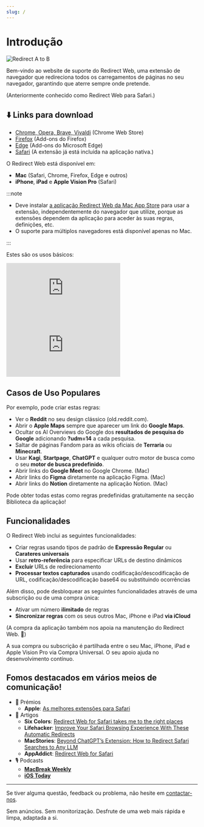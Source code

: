 ```yaml
---
slug: /
---
```



# Introdução

<div style={{display: "flex", flexDirection: "column", alignItems: "flex-start", marginBottom: "25px"}}>
  <img src="./img/redirect-a-to-b.png" style={{display: "block", minWidth: "360px", maxWidth: "500px", width: "100%", height: "auto", marginBottom: "25px"}} alt="Redirect A to B" />
  <ExtensionStoreLinks />
</div>

Bem-vindo ao website de suporte do Redirect Web, uma extensão de navegador que redireciona todos os carregamentos de páginas no seu navegador, garantindo que aterre sempre onde pretende.

(Anteriormente conhecido como Redirect Web para Safari.)

## ⬇️ Links para download

- [Chrome, Opera, Brave, Vivaldi](https://chromewebstore.google.com/detail/ffglckbhfbfmdkefdmjbhpnffkcmlhdh) (Chrome Web Store)
- [Firefox](https://addons.mozilla.org/firefox/addon/redirect-web/) (Add-ons do Firefox)
- [Edge](https://microsoftedge.microsoft.com/addons/detail/hmfkakfdccgdpgemaicfgngnmflefpga) (Add-ons do Microsoft Edge)
- [Safari](https://apps.apple.com/app/id1571283503) (A extensão já está incluída na aplicação nativa.)

O Redirect Web está disponível em:

- **Mac** (Safari, Chrome, Firefox, Edge e outros)
- **iPhone**, **iPad** e **Apple Vision Pro** (Safari)

:::note

- Deve instalar [a aplicação Redirect Web da Mac App Store](https://apps.apple.com/app/id1571283503) para usar a extensão, independentemente do navegador que utilize, porque as extensões dependem da aplicação para aceder às suas regras, definições, etc.
- O suporte para múltiplos navegadores está disponível apenas no Mac.

:::

Estes são os usos básicos:

<iframe style={{width:"100%", aspectRatio:"9/16", height:"auto", maxHeight:"60vh", maxWidth:"35vh"}} src="https://www.youtube.com/embed/NaQ5X-v-qJU" title="iOS Demo Video (YouTube)" frameborder="0" allow="accelerometer; autoplay; clipboard-write; encrypted-media; gyroscope; picture-in-picture; web-share" allowfullscreen></iframe>

<iframe style={{width:"100%", aspectRatio:"17/9", height:"auto", maxHeight:"100vh"}} src="https://www.youtube.com/embed/5eU89Gu73SQ" title="macOS Demo Video (YouTube)" frameborder="0" allow="accelerometer; autoplay; clipboard-write; encrypted-media; gyroscope; picture-in-picture; web-share" allowfullscreen></iframe>

## Casos de Uso Populares

Por exemplo, pode criar estas regras:

- Ver o **Reddit** no seu design clássico (old.reddit.com).
- Abrir o **Apple Maps** sempre que aparecer um link do **Google Maps**.
- Ocultar os AI Overviews do Google dos **resultados de pesquisa do Google** adicionando **?udm=14** a cada pesquisa.
- Saltar de páginas Fandom para as wikis oficiais de **Terraria** ou **Minecraft**.
- Usar **Kagi**, **Startpage**, **ChatGPT** e qualquer outro motor de busca como o seu **motor de busca predefinido**.
- Abrir links do **Google Meet** no Google Chrome. (Mac)
- Abrir links do **Figma** diretamente na aplicação Figma. (Mac)
- Abrir links do **Notion** diretamente na aplicação Notion. (Mac)

Pode obter todas estas como regras predefinidas gratuitamente na secção Biblioteca da aplicação!

## Funcionalidades

O Redirect Web inclui as seguintes funcionalidades:

- Criar regras usando tipos de padrão de **Expressão Regular** ou **Carateres universais**
- Usar **retro-referência** para especificar URLs de destino dinâmicos
- **Excluir** URLs de redirecionamento
- **Processar textos capturados** usando codificação/descodificação de URL, codificação/descodificação base64 ou substituindo ocorrências

Além disso, pode desbloquear as seguintes funcionalidades através de uma subscrição ou de uma compra única:

- Ativar um número **ilimitado** de regras
- **Sincronizar regras** com os seus outros Mac, iPhone e iPad **via iCloud**

(A compra da aplicação também nos apoia na manutenção do Redirect Web. 🙏)

A sua compra ou subscrição é partilhada entre o seu Mac, iPhone, iPad e Apple Vision Pro via Compra Universal. O seu apoio ajuda no desenvolvimento contínuo.

## Fomos destacados em vários meios de comunicação!

* 🏅 Prémios
    * **Apple**: [As melhores extensões para Safari](https://apps.apple.com/us/story/id1377753262)
* 📰 Artigos
    * **Six Colors**: [Redirect Web for Safari takes me to the right places](https://sixcolors.com/post/2022/11/redirect-web-for-safari-takes-me-to-the-right-places/)
    * **Lifehacker**: [Improve Your Safari Browsing Experience With These Automatic Redirects](https://lifehacker.com/improve-your-safari-browsing-experience-with-these-auto-1849812013)
    * **MacStories**: [Beyond ChatGPT’s Extension: How to Redirect Safari Searches to Any LLM](https://www.macstories.net/tutorials/beyond-chatgpts-extension-how-to-redirect-safari-searches-to-any-llm/)
    * **AppAddict**: [Redirect Web for Safari](https://appaddict.app/post/redirect-web-for-safari)
* 🎙️ Podcasts
    * [**MacBreak Weekly**](https://youtu.be/I251K3L2s88?t=7427)
    * [**iOS Today**](https://youtu.be/cWkwH84b6M4?t=636)

---

Se tiver alguma questão, feedback ou problema, não hesite em [contactar-nos](contact-us).

Sem anúncios. Sem monitorização. Desfrute de uma web mais rápida e limpa, adaptada a si.